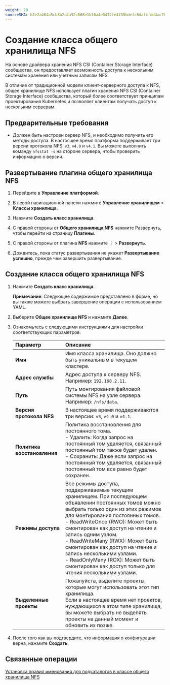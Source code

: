 ```yaml
---
weight: 20
sourceSHA: b1e2a464a5cb3b2c4a92c868e1b16a4e0472fe4f35bdefc6dafcfdd4ac702be1
---
```


# Создание класса общего хранилища NFS

На основе драйвера хранения NFS CSI (Container Storage Interface) сообщества, он предоставляет возможность доступа к нескольким системам хранения или учетным записям NFS.

В отличие от традиционной модели клиент-серверного доступа к NFS, общее хранилище NFS использует плагин хранения NFS CSI (Container Storage Interface) сообщества, который более соответствует принципам проектирования Kubernetes и позволяет клиентам получать доступ к нескольким серверам.

## Предварительные требования

- Должен быть настроен сервер NFS, и необходимо получить его методы доступа. В настоящее время платформа поддерживает три версии протокола NFS: `v3`, `v4.0` и `v4.1`. Вы можете выполнить команду `nfsstat -s` на стороне сервера, чтобы проверить информацию о версии.

## Развертывание плагина общего хранилища NFS

1. Перейдите в **Управление платформой**.

2. В левой навигационной панели нажмите **Управление хранилищем** > **Классы хранилища**.

3. Нажмите **Создать класс хранилища**.

4. С правой стороны от **Общего хранилища NFS** нажмите Развернуть, чтобы перейти на страницу **Плагины**.

5. С правой стороны от плагина **NFS** нажмите ⋮ > **Развернуть**.

6. Дождитесь, пока статус развертывания не укажет **Развертывание успешно**, прежде чем завершить развертывание.

## Создание класса общего хранилища NFS

1. Нажмите **Создать класс хранилища**.

   **Примечание**: Следующее содержимое представлено в форме, но вы также можете выбрать завершение операции с использованием YAML.

2. Выберите **Общее хранилище NFS** и нажмите **Далее**.

3. Ознакомьтесь с следующими инструкциями для настройки соответствующих параметров.

   | Параметр                | Описание                                                                                                                                                                                                                                                                                                                                                                                                           |
   | :----------------------- | :-------------------------------------------------------------------------------------------------------------------------------------------------------------------------------------------------------------------------------------------------------------------------------------------------------------------------------------------------------------------------------------------------------------------- |
   | **Имя**                 | Имя класса хранилища. Оно должно быть уникальным в текущем кластере.                                                                                                                                                                                                                                                                                                                                          |
   | **Адрес службы**        | Адрес доступа к серверу NFS. Например: `192.168.2.11`.                                                                                                                                                                                                                                                                                                                                                    |
   | **Путь**                | Путь монтирования файловой системы NFS на узле сервера. Например: `/nfs/data`.                                                                                                                                                                                                                                                                                                                                   |
   | **Версия протокола NFS** | В настоящее время поддерживаются три версии: `v3`, `v4.0` и `v4.1`.                                                                                                                                                                                                                                                                                                                                                          |
   | **Политика восстановления** | Политика восстановления для постоянного тома.<br />- Удалить: Когда запрос на постоянный том удаляется, связанный постоянный том также будет удален.<br />- Сохранить: Даже если запрос на постоянный том удаляется, связанный постоянный том все равно будет сохранен.                                                                                                                                        |
   | **Режимы доступа**      | Все режимы доступа, поддерживаемые текущим хранилищем. При последующем объявлении постоянных томов можно выбрать только один из этих режимов для монтирования постоянных томов.<br />- ReadWriteOnce (RWO): Может быть смонтирован как доступ на чтение и запись одним узлом.<br />- ReadWriteMany (RWX): Может быть смонтирован как доступ на чтение и запись несколькими узлами.<br />- ReadOnlyMany (ROX): Может быть смонтирован как доступ только для чтения несколькими узлами. |
   | **Выделенные проекты**   | Пожалуйста, выделите проекты, которые могут использовать этот тип хранилища.<br />Если в настоящее время нет проектов, нуждающихся в этом типе хранилища, вы можете выбрать не выделять проекты на данный момент и обновить их позже.                                                                                                                                                                                                 |

4. После того как вы подтвердите, что информация о конфигурации верна, нажмите **Создать**.

## Связанные операции

[Установка правил именования для подкаталогов в классе общего хранилища NFS](../how_to/nfs_subdir.mdx)
